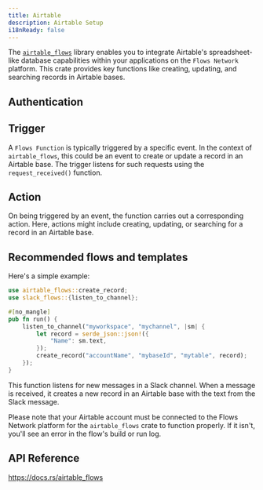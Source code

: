 ```yaml
---
title: Airtable
description: Airtable Setup
i18nReady: false
---
```


The [`airtable_flows`](https://docs.rs/airtable_flows) library enables you to integrate Airtable's spreadsheet-like database capabilities within your applications on the `Flows Network` platform. This crate provides key functions like creating, updating, and searching records in Airtable bases.

## Authentication


## Trigger

A `Flows Function` is typically triggered by a specific event. In the context of `airtable_flows`, this could be an event to create or update a record in an Airtable base. The trigger listens for such requests using the `request_received()` function.

## Action

On being triggered by an event, the function carries out a corresponding action. Here, actions might include creating, updating, or searching for a record in an Airtable base.

## Recommended flows and templates

Here's a simple example:

```rust
use airtable_flows::create_record;
use slack_flows::{listen_to_channel};

#[no_mangle]
pub fn run() {
    listen_to_channel("myworkspace", "mychannel", |sm| {
        let record = serde_json::json!({
            "Name": sm.text,
        });
        create_record("accountName", "mybaseId", "mytable", record);
    });
}
```

This function listens for new messages in a Slack channel. When a message is received, it creates a new record in an Airtable base with the text from the Slack message.

Please note that your Airtable account must be connected to the Flows Network platform for the `airtable_flows` crate to function properly. If it isn't, you'll see an error in the flow's build or run log.

## API Reference

https://docs.rs/airtable_flows